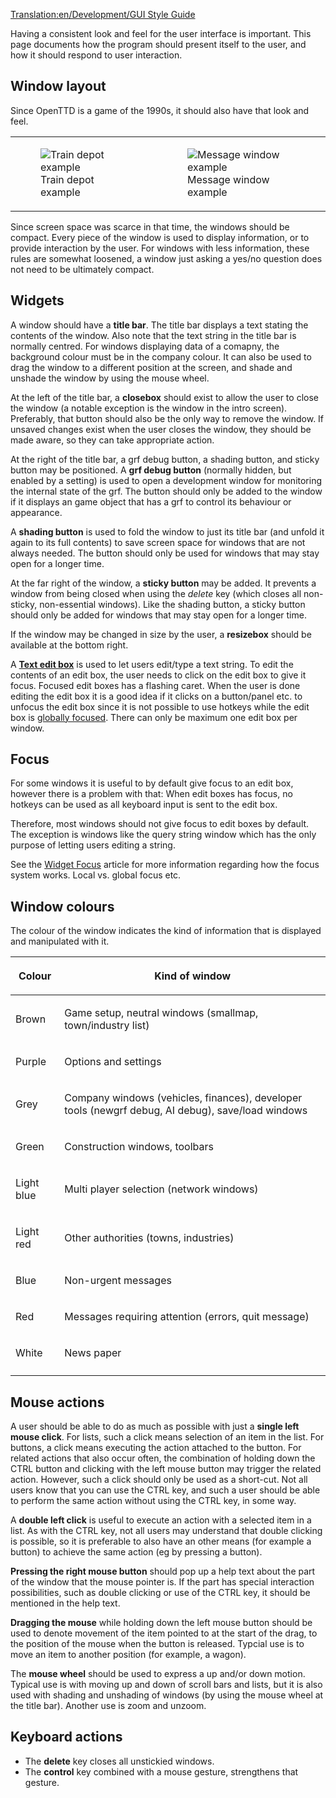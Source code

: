[[Translation:en/Development/GUI Style Guide]]
{{en/Development/Navigation}}
{{en/Incomplete}}

Having a consistent look and feel for the user interface is important.
This page documents how the program should present itself to the user, and how it should respond to user interaction.

== Window layout ==
Since OpenTTD is a game of the 1990s, it should also have that look and feel.

{|
| [[File:en/Development/Train depot example.png|frame|Train depot example]] || [[File:en/Development/Manufacturer offer.png|frame|Message window example]]
|}

Since screen space was scarce in that time, the windows should be compact. Every piece of the window is used to display information, or to provide
interaction by the user. For windows with less information, these rules are somewhat loosened, a window just asking a yes/no question does not need to be ultimately compact.

== Widgets ==
A window should have a '''title bar'''. The title bar displays a text stating the contents of the window. Also note that the text string in the title bar is normally centred. For windows displaying data of a comapny, the background colour must be in the company colour. It can also be used to drag the window to a different position at the screen, and shade and unshade the window by using the mouse wheel. 

At the left of the title bar, a '''closebox''' should exist to allow the user to close the window (a notable exception is the window in the intro screen). Preferably, that button should also be the only way to remove the window. If unsaved changes exist when the user closes the window, they should be made aware, so they can take appropriate action.

At the right of the title bar, a grf debug button, a shading button, and sticky button may be positioned.
A '''grf debug button''' (normally hidden, but enabled by a setting) is used to open a development window for monitoring the internal state of the grf. The button should only be added to the window if it displays an game object that has a grf to control its behaviour or appearance.

A '''shading button''' is used to fold the window to just its title bar (and unfold it again to its full contents) to save screen space for windows that are not always needed. The button should only be used for windows that may stay open for a longer time.

At the far right of the window, a '''sticky button''' may be added. It prevents a window from being closed when using the ''delete'' key (which closes all non-sticky, non-essential windows). Like the shading button, a sticky button should only be added for windows that may stay open for a longer time.

If the window may be changed in size by the user, a '''resizebox''' should be available at the bottom right.

A '''[[en/Archive/Source/OpenTTDDevBlackBook/Window/TextEdit|Text edit box]]''' is used to let users edit/type a text string. To edit the contents of an edit box, the user needs to click on the edit box to give it focus. Focused edit boxes has a flashing caret. When the user is done editing the edit box it is a good idea if it clicks on a button/panel etc. to unfocus the edit box since it is not possible to use hotkeys while the edit box is [[en/Archive/Source/OpenTTDDevBlackBook/Window/WidgetFocus#focus-levels|globally focused]]. There can only be maximum one edit box per window.


{{en/Todo|panels, buttons}}

== Focus ==
For some windows it is useful to by default give focus to an edit box, however there is a problem with that: When edit boxes has focus, no hotkeys can be used as all keyboard input is sent to the edit box.

Therefore, most windows should not give focus to edit boxes by default. The exception is windows like the query string window which has the only purpose of letting users editing a string.

See the [[en/Archive/Source/OpenTTDDevBlackBook/Window/WidgetFocus|Widget Focus]] article for more information regarding how the focus system works. Local vs. global focus etc.

== Window colours ==
The colour of the window indicates the kind of information that is displayed and manipulated with it.

{| class="wikitable" border="1" style="margin: 1em auto 1em auto"
|-
! Colour     !! Kind of window
|-
| Brown      || Game setup, neutral windows (smallmap, town/industry list)
|-
| Purple     || Options and settings
|-
| Grey       || Company windows (vehicles, finances), developer tools (newgrf debug, AI debug), save/load windows
|-
| Green      || Construction windows, toolbars
|-
| Light blue || Multi player selection (network windows)
|-
| Light red  || Other authorities (towns, industries)
|-
| Blue       || Non-urgent messages
|-
| Red        || Messages requiring attention (errors, quit message)
|-
| White      || News paper
|-
|}

== Mouse actions ==
A user should be able to do as much as possible with just a '''single left mouse click'''. For lists, such a click means selection of an item in the
list. For buttons, a click means executing the action attached to the button. For related actions that also occur often, the combination of holding down the CTRL button and clicking with the left mouse button may trigger the related action.
However, such a click should only be used as a short-cut. Not all users know that you can use the CTRL key, and such a user should be able to perform the same action without using the CTRL key, in some way.

A '''double left click''' is useful to execute an action with a selected item in a list. As with the CTRL key, not all users may understand that double clicking is possible, so it is preferable to also have an other means (for example a button) to achieve the same action (eg by pressing a button).

'''Pressing the right mouse button''' should pop up a help text about the part of the window that the mouse pointer is. If the part has special interaction possibilities, such as double clicking or use of the CTRL key, it should be mentioned in the help text.

'''Dragging the mouse''' while holding down the left mouse button should be used to denote movement of the item pointed to at the start of the drag, to the position of the mouse when the button is released. Typcial use is to move an item to another position (for example, a wagon).

The '''mouse wheel''' should be used to express a up and/or down motion. Typical use is with moving up and down of scroll bars and lists, but it is also used with shading and unshading of windows (by using the mouse wheel at the title bar).
Another use is zoom and unzoom.

== Keyboard actions ==

* The '''delete''' key closes all unstickied windows.
* The '''control''' key combined with a mouse gesture, strengthens that gesture.